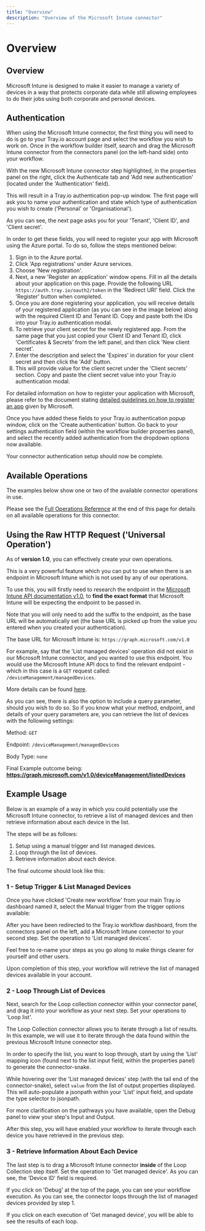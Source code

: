 ```yaml
---
title: "Overview"
description: "Overview of the Microsoft Intune connector"
---
```


# Overview

## Overview

Microsoft Intune is designed to make it easier to manage a variety of devices in a way that protects corporate data while still allowing employees to do their jobs using both corporate and personal devices.<br/>

## Authentication

When using the Microsoft Intune connector, the first thing you will need to do is go to your Tray.io account page and select the workflow you wish to work on. Once in the workflow builder itself, search and drag the Microsoft Intune connector from the connectors panel (on the left-hand side) onto your workflow.

With the new Microsoft Intune connector step highlighted, in the properties panel on the right, click the Authenticate tab and 'Add new authentication' (located under the 'Authentication' field).

This will result in a Tray.io authentication pop-up window. The first page will ask you to name your authentication and state which type of authentication you wish to create ('Personal' or 'Organisational').

As you can see, the next page asks you for your 'Tenant', 'Client ID', and 'Client secret'.

In order to get these fields, you will need to register your app with Microsoft using the Azure portal. To do so, follow the steps mentioned below:

1. Sign in to the Azure portal.
2. Click 'App registrations' under Azure services.<br/>
3. Choose 'New registration'.<br/>
4. Next, a new 'Register an application' window opens. Fill in all the details about your application on this page. Provide the following URL `https://auth.tray.io/oauth2/token` in the 'Redirect URI' field. Click the 'Register' button when completed.<br/>
5. Once you are done registering your application, you will receive details of your registered application (as you can see in the image below) along with the required Client ID and Tenant ID. Copy and paste both the IDs into your Tray.io authentication modal.<br/>
6. To retrieve your client secret for the newly registered app. From the same page that you just copied your Client ID and Tenant ID, click 'Certificates & Secrets' from the left panel, and then click 'New client secret'.<br/>
7. Enter the description and select the 'Expires' in duration for your client secret and then click the 'Add' button.<br/>
8. This will provide value for the client secret under the 'Client secrets' section. Copy and paste the client secret value into your Tray.io authentication modal.<br/>

For detailed information on how to register your application with Microsoft, please refer to the document stating [detailed guidelines on how to register an app](https://docs.microsoft.com/en-us/graph/auth-register-app-v2?context=graph%2Fapi%2F1.0&view=graph-rest-1.0) given by Microsoft.

Once you have added these fields to your Tray.io authentication popup window, click on the 'Create authentication' button. Go back to your settings authentication field (within the workflow builder properties panel), and select the recently added authentication from the dropdown options now available.

Your connector authentication setup should now be complete.

## Available Operations

The examples below show one or two of the available connector operations in use.

Please see the [Full Operations Reference](#operationsFull) at the end of this page for details on all available operations for this connector.

## Using the Raw HTTP Request ('Universal Operation')

As of **version 1.0**, you can effectively create your own operations.

This is a very powerful feature which you can put to use when there is an endpoint in Microsoft Intune which is not used by any of our operations.

To use this, you will firstly need to research the endpoint in the [Microsoft Intune API documentation v1.0](https://docs.microsoft.com/en-us/graph/api/resources/intune-graph-overview), to **find the exact format** that Microsoft Intune will be expecting the endpoint to be passed in.

Note that you will only need to add the suffix to the endpoint, as the base URL will be automatically set (the base URL is picked up from the value you entered when you created your authentication).

The base URL for Microsoft Intune is: `https://graph.microsoft.com/v1.0`

For example, say that the 'List managed devices' operation did not exist in our Microsoft Intune connector, and you wanted to use this endpoint. You would use the Microsoft Intune API docs to find the relevant endpoint - which in this case is a `GET` request called: `/deviceManagement/managedDevices`.

More details can be found [here](https://docs.microsoft.com/en-us/graph/api/intune-devices-manageddevice-list?view=graph-rest-1.0).

As you can see, there is also the option to include a query parameter, should you wish to do so. So if you know what your method, endpoint, and details of your query parameters are, you can retrieve the list of devices with the following settings:

Method: `GET`

Endpoint: `/deviceManagement/managedDevices`

Body Type: `none`

Final Example outcome being: **https://graph.microsoft.com/v1.0/deviceManagement/listedDevices**

## Example Usage

Below is an example of a way in which you could potentially use the Microsoft Intune connector, to retrieve a list of managed devices and then retrieve information about each device in the list.

The steps will be as follows:

1. Setup using a manual trigger and list managed devices.
2. Loop through the list of devices.
3. Retrieve information about each device.

The final outcome should look like this:

### 1 - Setup Trigger & List Managed Devices

Once you have clicked 'Create new workflow' from your main Tray.io dashboard named it, select the Manual trigger from the trigger options available:

After you have been redirected to the Tray.io workflow dashboard, from the connectors panel on the left, add a Microsoft Intune connector to your second step. Set the operation to 'List managed devices'.

Feel free to re-name your steps as you go along to make things clearer for yourself and other users.

Upon completion of this step, your workflow will retrieve the list of managed devices available in your account.

### 2 - Loop Through List of Devices

Next, search for the Loop collection connector within your connector panel, and drag it into your workflow as your next step. Set your operations to 'Loop list'.

The Loop Collection connector allows you to iterate through a list of results. In this example, we will use it to iterate through the data found within the previous Microsoft Intune connector step.

In order to specify the list, you want to loop through, start by using the 'List' mapping icon (found next to the list input field, within the properties panel) to generate the connector-snake.

While hovering over the 'List managed devices' step (with the tail end of the connector-snake), select `value` from the list of output properties displayed. This will auto-populate a jsonpath within your 'List' input field, and update the type selector to jsonpath.

For more clarification on the pathways you have available, open the Debug panel to view your step's Input and Output.

After this step, you will have enabled your workflow to iterate through each device you have retrieved in the previous step.

### 3 - Retrieve Information About Each Device

The last step is to drag a Microsoft Intune connector **inside** of the Loop Collection step itself. Set the operation to 'Get managed device'. As you can see, the 'Device ID' field is required.

If you click on 'Debug' at the top of the page, you can see your workflow execution. As you can see, the connector loops through the list of managed devices provided by step 1.

If you click on each execution of 'Get managed device', you will be able to see the results of each loop.

